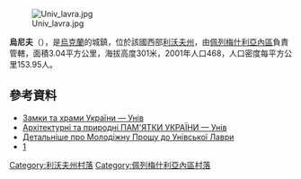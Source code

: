 [[Image:Univ_lavra.jpg|right]]

{{coord|49|42|43|N|24|35|29|E|scale:100000|display=title}}

'''烏尼夫'''（{{lang-uk|Унів}}），是[[烏克蘭|烏克蘭]]的城鎮，位於該國西部[[利沃夫州|利沃夫州]]，由[[佩列梅什利亞內區|佩列梅什利亞內區]]負責管轄，面積3.04平方公里，海拔高度301米，2001年人口468，人口密度每平方公里153.95人。

==參考資料==
* [http://www.castles.com.ua/?univ Замки та храми України — Унів] {{Wayback|url=http://www.castles.com.ua/?univ |date=20201125075327 }}
* [http://ukraine.kingdom.kiev.ua/region/13/univ.php Архітектурні та природні ПАМ'ЯТКИ УКРАЇНИ — Унів] {{Wayback|url=http://ukraine.kingdom.kiev.ua/region/13/univ.php |date=20200227191116 }}
* [https://web.archive.org/web/20090902110945/http://www.malteser.lviv.ua/content.php?menu=904&page_id=13 Детальніше про Молодіжну Прощу до Унівської Лаври]
* [http://avr.org.ua/index.php/viewDoc/7474/] {{Wayback|url=http://avr.org.ua/index.php/viewDoc/7474/ |date=20191230180707 }}

[[Category:利沃夫州村落|Category:利沃夫州村落]]
[[Category:佩列梅什利亞內區村落|Category:佩列梅什利亞內區村落]]


{{Lviv-geo-stub}}